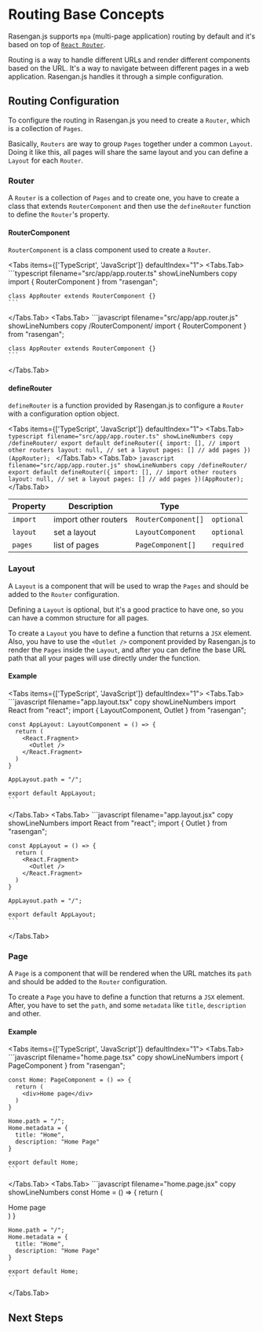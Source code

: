 
# Routing Base Concepts

Rasengan.js supports `mpa` (multi-page application) routing by default and it's based on top of [`React Router`](https://reactrouter.com/).

Routing is a way to handle different URLs and render different components based on the URL. It's a way to navigate between different pages in a web application.
Rasengan.js handles it through a simple configuration.

## Routing Configuration

To configure the routing in Rasengan.js you need to create a `Router`, which is a collection of `Pages`.

Basically, `Routers` are way to group `Pages` together under a common `Layout`. Doing it like this, all pages will share the same layout and you can define a `Layout` for each `Router`.

### Router

A `Router` is a collection of `Pages` and to create one, you have to create a class that extends `RouterComponent` and then use the `defineRouter` function to define the `Router`'s property.

#### RouterComponent

`RouterComponent` is a class component used to create a `Router`.

<Tabs items={['TypeScript', 'JavaScript']} defaultIndex="1">
  <Tabs.Tab>
    ```typescript filename="src/app/app.router.ts" showLineNumbers copy
    import { RouterComponent } from "rasengan";

    class AppRouter extends RouterComponent {}
    ```

  </Tabs.Tab>
  <Tabs.Tab>
    ```javascript filename="src/app/app.router.js" showLineNumbers copy /RouterComponent/
    import { RouterComponent } from "rasengan";

    class AppRouter extends RouterComponent {}
    ```

  </Tabs.Tab>
</Tabs>

#### defineRouter

`defineRouter` is a function provided by Rasengan.js to configure a `Router` with a configuration option object.

<Tabs items={['TypeScript', 'JavaScript']} defaultIndex="1">
  <Tabs.Tab>
    ```typescript filename="src/app/app.router.ts" showLineNumbers copy /defineRouter/
    export default defineRouter({
      import: [], // import other routers
      layout: null, // set a layout
      pages: [] // add pages
    })(AppRouter);
    ```
  </Tabs.Tab>
  <Tabs.Tab>
    ```javascript filename="src/app/app.router.js" showLineNumbers copy /defineRouter/
    export default defineRouter({
      import: [], // import other routers
      layout: null, // set a layout
      pages: [] // add pages
    })(AppRouter);
    ```
  </Tabs.Tab>
</Tabs>

| Property | Description          | Type                |            |
| -------- | -------------------- | ------------------- | ---------- |
| `import` | import other routers | `RouterComponent[]` | `optional` |
| `layout` | set a layout         | `LayoutComponent`   | `optional` |
| `pages`  | list of pages        | `PageComponent[]`   | `required` |

### Layout

A `Layout` is a component that will be used to wrap the `Pages` and should be added to the `Router` configuration.

Defining a `Layout` is optional, but it's a good practice to have one, so you can have a common structure for all pages.

To create a `Layout` you have to define a function that returns a `JSX` element.
Also, you have to use the `<Outlet />` component provided by Rasengan.js to render the `Pages` inside the `Layout`,
and after you can define the base URL path that all your pages will use directly under the function.

#### Example

<Tabs items={['TypeScript', 'JavaScript']} defaultIndex="1">
  <Tabs.Tab>
    ```javascript filename="app.layout.tsx" copy showLineNumbers
    import React from "react";
    import { LayoutComponent, Outlet } from "rasengan";

    const AppLayout: LayoutComponent = () => {
      return (
        <React.Fragment>
          <Outlet />
        </React.Fragment>
      )
    }

    AppLayout.path = "/";

    export default AppLayout;
    ```
  </Tabs.Tab>
  <Tabs.Tab>
    ```javascript filename="app.layout.jsx" copy showLineNumbers
    import React from "react";
    import { Outlet } from "rasengan";

    const AppLayout = () => {
      return (
        <React.Fragment>
          <Outlet />
        </React.Fragment>
      )
    }

    AppLayout.path = "/";

    export default AppLayout;
    ```
  </Tabs.Tab>
</Tabs>

### Page

A `Page` is a component that will be rendered when the URL matches its `path` and should be added to the `Router` configuration.

To create a `Page` you have to define a function that returns a `JSX` element.
After, you have to set the `path`, and some `metadata` like `title`, `description` and other.

#### Example

<Tabs items={['TypeScript', 'JavaScript']} defaultIndex="1">
  <Tabs.Tab>
    ```javascript filename="home.page.tsx" copy showLineNumbers
    import { PageComponent } from "rasengan";

    const Home: PageComponent = () => {
      return (
        <div>Home page</div>
      )
    }

    Home.path = "/";
    Home.metadata = {
      title: "Home",
      description: "Home Page"
    }

    export default Home;
    ```
  </Tabs.Tab>
  <Tabs.Tab>
    ```javascript filename="home.page.jsx" copy showLineNumbers
    const Home = () => {
      return (
        <div>Home page</div>
      )
    }

    Home.path = "/";
    Home.metadata = {
      title: "Home",
      description: "Home Page"
    }

    export default Home;
    ```
  </Tabs.Tab>
</Tabs>

## Next Steps
